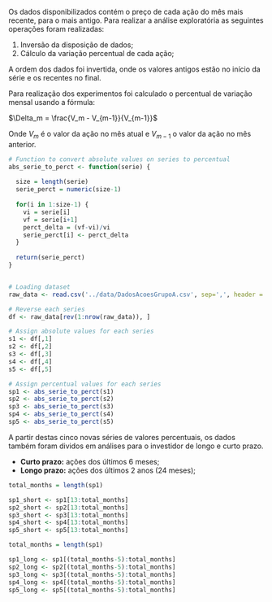 Os dados disponibilizados contém o preço de cada ação do mês mais recente, para o mais antigo. Para realizar a análise exploratória as seguintes operações foram realizadas:

1. Inversão da disposição de dados;
2. Cálculo da variação percentual de cada ação; 

A ordem dos dados foi invertida, onde os valores antigos estão no início da série e os recentes no final.

Para realização dos experimentos foi calculado o percentual de variação mensal usando a fórmula:

$\Delta_m = \frac{V_m - V_{m-1}}{V_{m-1}}$

Onde $V_m$ é o valor da ação no mês atual e $V_{m-1}$ o valor da ação no mês anterior.

```r
# Function to convert absolute values on series to percentual
abs_serie_to_perct <- function(serie) {
  
  size = length(serie)
  serie_perct = numeric(size-1)
  
  for(i in 1:size-1) {
    vi = serie[i]
    vf = serie[i+1]
    perct_delta = (vf-vi)/vi
    serie_perct[i] <- perct_delta
  }
  
  return(serie_perct)
}


# Loading dataset
raw_data <- read.csv('../data/DadosAcoesGrupoA.csv', sep=',', header = FALSE)

# Reverse each series 
df <- raw_data[rev(1:nrow(raw_data)), ]

# Assign absolute values for each series
s1 <- df[,1]
s2 <- df[,2]
s3 <- df[,3]
s4 <- df[,4]
s5 <- df[,5]

# Assign percentual values for each series
sp1 <- abs_serie_to_perct(s1)
sp2 <- abs_serie_to_perct(s2)
sp3 <- abs_serie_to_perct(s3)
sp4 <- abs_serie_to_perct(s4)
sp5 <- abs_serie_to_perct(s5)

```

A partir destas cinco novas séries de valores percentuais, os dados também foram dividos em análises para o investidor de longo e curto prazo.

- **Curto prazo:** ações dos últimos 6 meses;
- **Longo prazo:** ações dos últimos 2 anos (24 meses);


```r

total_months = length(sp1)

sp1_short <- sp1[13:total_months]
sp2_short <- sp2[13:total_months]
sp3_short <- sp3[13:total_months]
sp4_short <- sp4[13:total_months]
sp5_short <- sp5[13:total_months]


```


```r

total_months = length(sp1)

sp1_long <- sp1[(total_months-5):total_months]
sp2_long <- sp2[(total_months-5):total_months]
sp3_long <- sp3[(total_months-5):total_months]
sp4_long <- sp4[(total_months-5):total_months]
sp5_long <- sp5[(total_months-5):total_months]


```